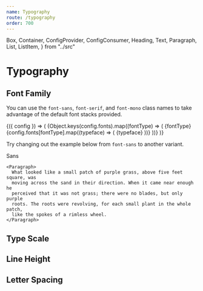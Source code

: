 ```yaml
---
name: Typography
route: /typography
order: 700
---
```


  Box,
  Container,
  ConfigProvider,
  ConfigConsumer,
  Heading,
  Text,
  Paragraph,
  List,
  ListItem,
} from "../src"

# Typography

## Font Family

You can use the `font-sans`, `font-serif`, and `font-mono` class names to take advantage of the default font stacks provided.

<ConfigConsumer>
  {({ config }) => (
    <Box className="flex justify-between mb-4">
      {Object.keys(config.fonts).map((fontType) => (
        <Container className="rounded shadow overflow-hidden flex-grow mr-4">
          <Heading className="px-4 py-1 capitalize bg-grey-200 text-lg" is="h4">
            {fontType}
          </Heading>
          <List className="list-reset flex flex-wrap p-4">
            {config.fonts[fontType].map((typeface) => (
              <ListItem className="px-2 py mr-2 mb-2 text-sm rounded bg-grey-300">
                {typeface}
              </ListItem>
            ))}
          </List>
        </Container>
      ))}
    </Box>
  )}
</ConfigConsumer>

Try changing out the example below from `font-sans` to another variant.

<Playground>
  <Box className="font-sans rounded-lg shadow-lg p-8 text-yellow-700 bg-yellow-100">
    <Heading is="h2">Sans</Heading>

    <Paragraph>
      What looked like a small patch of purple grass, above five feet square, was
      moving across the sand in their direction. When it came near enough he
      perceived that it was not grass; there were no blades, but only purple
      roots. The roots were revolving, for each small plant in the whole patch,
      like the spokes of a rimless wheel.
    </Paragraph>

  </Box>
</Playground>

## Type Scale

## Line Height

## Letter Spacing
